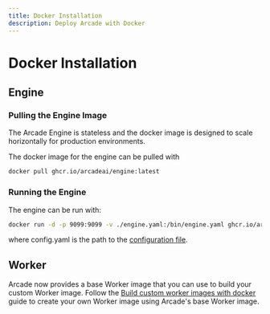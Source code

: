 ```yaml
---
title: Docker Installation
description: Deploy Arcade with Docker
---
```


# Docker Installation

## Engine

### Pulling the Engine Image

The Arcade Engine is stateless and the docker image is designed to scale horizontally for production environments.

The docker image for the engine can be pulled with

```bash
docker pull ghcr.io/arcadeai/engine:latest
```

### Running the Engine

The engine can be run with:

```bash
docker run -d -p 9099:9099 -v ./engine.yaml:/bin/engine.yaml ghcr.io/arcadeai/engine:latest
```

where config.yaml is the path to the [configuration file](/home/hosting-options/local-deployment/configure/templates).

## Worker

Arcade now provides a base Worker image that you can use to build your custom Worker image. Follow the [Build custom worker images with docker](/home/authoring-tools/serve-tools/docker-worker) guide to create your own Worker image using Arcade's base Worker image.
